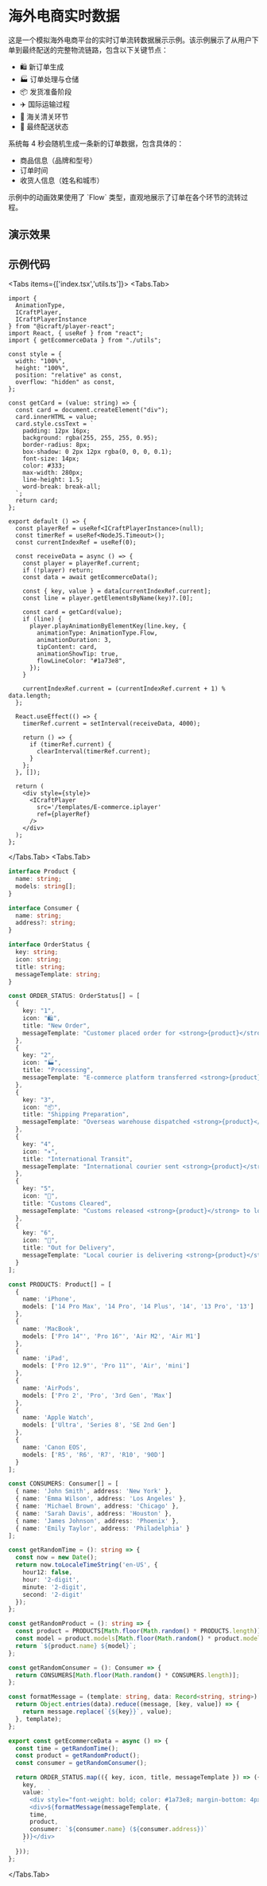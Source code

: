 
# 海外电商实时数据

这是一个模拟海外电商平台的实时订单流转数据展示示例。该示例展示了从用户下单到最终配送的完整物流链路，包含以下关键节点：

- 🛍️ 新订单生成
- 🏭 订单处理与仓储
- 📦 发货准备阶段
- ✈️ 国际运输过程
- 🛃 海关清关环节
- 🚚 最终配送状态

系统每 4 秒会随机生成一条新的订单数据，包含具体的：
- 商品信息（品牌和型号）
- 订单时间
- 收货人信息（姓名和城市）

<Callout type="info">
示例中的动画效果使用了 `Flow` 类型，直观地展示了订单在各个环节的流转过程。
</Callout>

## 演示效果


<Wrap>
  <EcommerceDemo />
</Wrap>

## 示例代码

<Tabs items={['index.tsx','utils.ts']}>
  <Tabs.Tab>
```tsx copy filename=index.tsx
import {
  AnimationType,
  ICraftPlayer,
  ICraftPlayerInstance
} from "@icraft/player-react";
import React, { useRef } from "react";
import { getEcommerceData } from "./utils";

const style = {
  width: "100%",
  height: "100%",
  position: "relative" as const,
  overflow: "hidden" as const,
};

const getCard = (value: string) => {
  const card = document.createElement("div");
  card.innerHTML = value;
  card.style.cssText = `
    padding: 12px 16px;
    background: rgba(255, 255, 255, 0.95);
    border-radius: 8px;
    box-shadow: 0 2px 12px rgba(0, 0, 0, 0.1);
    font-size: 14px;
    color: #333;
    max-width: 280px;
    line-height: 1.5;
    word-break: break-all;
  `;
  return card;
};

export default () => {
  const playerRef = useRef<ICraftPlayerInstance>(null);
  const timerRef = useRef<NodeJS.Timeout>();
  const currentIndexRef = useRef(0);

  const receiveData = async () => {
    const player = playerRef.current;
    if (!player) return;
    const data = await getEcommerceData();

    const { key, value } = data[currentIndexRef.current];
    const line = player.getElementsByName(key)?.[0];

    const card = getCard(value);
    if (line) {
      player.playAnimationByElementKey(line.key, {
        animationType: AnimationType.Flow,
        animationDuration: 3,
        tipContent: card,
        animationShowTip: true,
        flowLineColor: "#1a73e8",
      });
    }

    currentIndexRef.current = (currentIndexRef.current + 1) % data.length;
  };

  React.useEffect(() => {
    timerRef.current = setInterval(receiveData, 4000);

    return () => {
      if (timerRef.current) {
        clearInterval(timerRef.current);
      }
    };
  }, []);

  return (
    <div style={style}>
      <ICraftPlayer
        src='/templates/E-commerce.iplayer'
        ref={playerRef}
      />
    </div>
  );
};

```
  </Tabs.Tab>
  <Tabs.Tab>
```ts copy filename=utils.ts
interface Product {
  name: string;
  models: string[];
}

interface Consumer {
  name: string;
  address?: string; 
}

interface OrderStatus {
  key: string;
  icon: string;
  title: string;
  messageTemplate: string;
}

const ORDER_STATUS: OrderStatus[] = [
  {
    key: "1",
    icon: "🛍️",
    title: "New Order",
    messageTemplate: "Customer placed order for <strong>{product}</strong> at <strong>{time}</strong>"
  },
  {
    key: "2",
    icon: "🏭",
    title: "Processing",
    messageTemplate: "E-commerce platform transferred <strong>{product}</strong> order to overseas warehouse at <strong>{time}</strong>"
  },
  {
    key: "3",
    icon: "📦",
    title: "Shipping Preparation",
    messageTemplate: "Overseas warehouse dispatched <strong>{product}</strong> to international courier at <strong>{time}</strong>"
  },
  {
    key: "4",
    icon: "✈️",
    title: "International Transit",
    messageTemplate: "International courier sent <strong>{product}</strong> to customs at <strong>{time}</strong>"
  },
  {
    key: "5",
    icon: "🛃",
    title: "Customs Cleared",
    messageTemplate: "Customs released <strong>{product}</strong> to local courier at <strong>{time}</strong>"
  },
  {
    key: "6",
    icon: "🚚",
    title: "Out for Delivery",
    messageTemplate: "Local courier is delivering <strong>{product}</strong> to <strong>{consumer}</strong> at <strong>{time}</strong>"
  }
];

const PRODUCTS: Product[] = [
  {
    name: 'iPhone',
    models: ['14 Pro Max', '14 Pro', '14 Plus', '14', '13 Pro', '13']
  },
  {
    name: 'MacBook',
    models: ['Pro 14"', 'Pro 16"', 'Air M2', 'Air M1']
  },
  {
    name: 'iPad',
    models: ['Pro 12.9"', 'Pro 11"', 'Air', 'mini']
  },
  {
    name: 'AirPods',
    models: ['Pro 2', 'Pro', '3rd Gen', 'Max']
  },
  {
    name: 'Apple Watch',
    models: ['Ultra', 'Series 8', 'SE 2nd Gen']
  },
  {
    name: 'Canon EOS',
    models: ['R5', 'R6', 'R7', 'R10', '90D']
  }
];

const CONSUMERS: Consumer[] = [
  { name: 'John Smith', address: 'New York' },
  { name: 'Emma Wilson', address: 'Los Angeles' },
  { name: 'Michael Brown', address: 'Chicago' },
  { name: 'Sarah Davis', address: 'Houston' },
  { name: 'James Johnson', address: 'Phoenix' },
  { name: 'Emily Taylor', address: 'Philadelphia' }
];

const getRandomTime = (): string => {
  const now = new Date();
  return now.toLocaleTimeString('en-US', {
    hour12: false,
    hour: '2-digit',
    minute: '2-digit',
    second: '2-digit'
  });
};

const getRandomProduct = (): string => {
  const product = PRODUCTS[Math.floor(Math.random() * PRODUCTS.length)];
  const model = product.models[Math.floor(Math.random() * product.models.length)];
  return `${product.name} ${model}`;
};

const getRandomConsumer = (): Consumer => {
  return CONSUMERS[Math.floor(Math.random() * CONSUMERS.length)];
};

const formatMessage = (template: string, data: Record<string, string>): string => {
  return Object.entries(data).reduce((message, [key, value]) => {
    return message.replace(`{${key}}`, value);
  }, template);
};

export const getEcommerceData = async () => {
  const time = getRandomTime();
  const product = getRandomProduct();
  const consumer = getRandomConsumer();

  return ORDER_STATUS.map(({ key, icon, title, messageTemplate }) => ({
    key,
    value: `
      <div style="font-weight: bold; color: #1a73e8; margin-bottom: 4px">${icon} ${title}</div>
      <div>${formatMessage(messageTemplate, {
      time,
      product,
      consumer: `${consumer.name} (${consumer.address})`
    })}</div>
    `
  }));
};


```
  </Tabs.Tab>
</Tabs>
